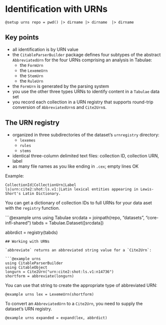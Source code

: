 
# Identification with URNs


```@setup urns
repo = pwd() |> dirname |> dirname  |> dirname
```

## Key points

- all identification is by URN value
- the `CitableParserBuilder` package defines four subtypes of the abstract `AbbreviatedUrn` for the four URNs comprising an analysis in Tabulae:
    - the `FormUrn`
    - the `LexemeUrn`
    - the `StemUrn`
    - the `RuleUrn`
- the `FormUrn` is generated by the parsing system    
- you use the other three types URNs to identify content in a `Tabulae` data set    
- you record each collection in a URN registry that supports round-trip conversion of `AbbreviatedUrn`s and `Cite2Urn`s.

## The URN registry

- organized in three subdirectories of the dataset's `urnregistry` directory:
     - `lexemes`
     - `rules`
     - `stems`
- identical three-column delimited text files: collection ID, collection URN, label
- as many file names as you like ending in `.cex`; empty lines OK


Example:


```
CollectionId|CollectionUrn|Label
ls|urn:cite2:shot:ls.v1:|Latin lexical entities appearing in Lewis-Short's Latin Dictionary.
```

You can get a dictionary of collection IDs to full URNs for your data aset with the `registry` function.


```@example urns
using Tabulae
srcdata = joinpath(repo, "datasets", "core-infl-shared")
tabds = Tabulae.Dataset([srcdata])

abbrdict = registry(tabds)
```
## Working with URNs

`abbreviate` returns an abbreviated string value for a `Cite2Urn`:

```@example urns
using CitableParserBuilder
using CitableObject
longurn = Cite2Urn("urn:cite2:shot:ls.v1:n14736")
shortform = abbreviate(longurn)
```

You can use that string to create the appropriate type of abbreviated URN:

```@example urns
lex = LexemeUrn(shortform)
```

To convert an `AbbreviatedUrn` to a `Cite2Urn`, you need to supply the dataset's URN registry.


```@example urns
expanded = expand(lex, abbrdict)
```
